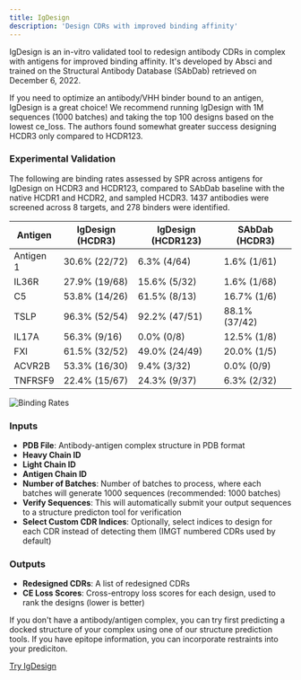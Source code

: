 ```yaml
---
title: IgDesign
description: 'Design CDRs with improved binding affinity'
---
```

IgDesign is an in-vitro validated tool to redesign antibody CDRs in complex with antigens for improved binding affinity. It's developed by Absci and trained on the Structural Antibody Database (SAbDab) retrieved on December 6, 2022. 
  
If you need to optimize an antibody/VHH binder bound to an antigen, IgDesign is a great choice! We recommend running IgDesign with 1M sequences (1000 batches) and taking the top 100 designs based on the lowest ce_loss. The authors found somewhat greater success designing HCDR3 only compared to HCDR123. 

### Experimental Validation

The following are binding rates assessed by SPR across antigens for IgDesign on HCDR3 and HCDR123, compared to SAbDab baseline with the native HCDR1 and HCDR2, and sampled HCDR3. 1437 antibodies were screened across 8 targets, and 278 binders were identified. 

| Antigen  | IgDesign (HCDR3)     | IgDesign (HCDR123)   | SAbDab (HCDR3)    |
|----------|----------------------|----------------------|-------------------|
| Antigen 1| 30.6% (22/72)       | 6.3% (4/64)          | 1.6% (1/61)       |
| IL36R    | 27.9% (19/68)       | 15.6% (5/32)         | 1.6% (1/68)       |
| C5       | 53.8% (14/26)       | 61.5% (8/13)         | 16.7% (1/6)       |
| TSLP     | 96.3% (52/54)       | 92.2% (47/51)        | 88.1% (37/42)     |
| IL17A    | 56.3% (9/16)        | 0.0% (0/8)           | 12.5% (1/8)       |
| FXI      | 61.5% (32/52)       | 49.0% (24/49)        | 20.0% (1/5)       |
| ACVR2B   | 53.3% (16/30)       | 9.4% (3/32)          | 0.0% (0/9)        |
| TNFRSF9  | 22.4% (15/67)       | 24.3% (9/37)         | 6.3% (2/32)       |
  
![Binding Rates](/tools/images/igdesign-binding-rates.png)

### Inputs
- **PDB File**: Antibody-antigen complex structure in PDB format
- **Heavy Chain ID**
- **Light Chain ID**
- **Antigen Chain ID**
- **Number of Batches**: Number of batches to process, where each batches will generate 1000 sequences (recommended: 1000 batches)
- **Verify Sequences**: This will automatically submit your output sequences to a structure predicton tool for verification
- **Select Custom CDR Indices**: Optionally, select indices to design for each CDR instead of detecting them (IMGT numbered CDRs used by default)

### Outputs
- **Redesigned CDRs**: A list of redesigned CDRs
- **CE Loss Scores**: Cross-entropy loss scores for each design, used to rank the designs (lower is better)

If you don't have a antibody/antigen complex, you can try first predicting a docked structure of your complex using one of our structure prediction tools. If you have epitope information, you can incorporate restraints into your prediciton.

[Try IgDesign](https://app.tamarind.bio/tools/igdesign)